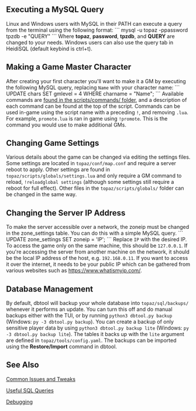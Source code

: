 == Executing a MySQL Query ==
Linux and Windows users with MySQL in their PATH can execute a query from the terminal using the following format:
```
mysql -u topaz -ppassword tpzdb -e "QUERY"
```
Where <b>topaz</b>, <b>password</b>, <b>tpzdb</b>, and <b>QUERY</b> are changed to your needs. Windows users can also use the query tab in HeidiSQL (default keybind is ctrl+t).

== Making a Game Master Character ==
After creating your first character you'll want to make it a GM by executing the following MySQL query, replacing <code>Name</code> with your character name:
```
UPDATE chars SET gmlevel = 4 WHERE charname = "Name";
```
Available commands are [https://github.com/topaz-next/topaz/tree/release/scripts/commands found in the scripts/commands/ folder], and a description of each command can be found at the top of the script. Commands can be used in-game using the script name with a preceding <code>!</code>, and removing <code>.lua</code>. For example, <code>promote.lua</code> is ran in game using <code>!promote</code>. This is the command you would use to make additional GMs.

== Changing Game Settings ==
Various details about the game can be changed via editing the settings files. Some settings are located in <code>topaz/conf/map.conf</code> and require a server reboot to apply. Other settings are found in <code>topaz/scripts/globals/settings.lua</code> and only require a GM command to reload, <code>!reloadglobal settings</code> (although some settings still require a reboot for full effect). Other files in the <code>topaz/scripts/globals/</code> folder can be changed in the same way.

== Changing the Server IP Address ==
To make the server accessible over a network, the zoneip must be changed in the zone_settings table. You can do this with a simple MySQL query.
```
UPDATE zone_settings SET zoneip = 'IP';
```
Replace <code>IP</code> with the desired IP. To access the game only on the same machine, this should be <code>127.0.0.1</code>. If you're accessing the server from another machine on the network, it should be the local IP address of the host, e.g. <code>192.168.0.11</code>. If you want to access it over the internet, it needs to be your public IP which can be gathered from various websites such as https://www.whatismyip.com/.

== Database Management ==
By default, dbtool will backup your whole database into <code>topaz/sql/backups/</code> whenever it performs an update. You can turn this off and do manual backups either with the TUI, or by running <code>python3 dbtool.py backup</code> (Windows: <code>py -3 dbtool.py backup</code>). You can create a backup of only sensitive player data by using <code>python3 dbtool.py backup lite</code> (Windows: <code>py -3 dbtool.py backup lite</code>). The tables it backs up with the <code>lite</code> argument are defined in <code>topaz/tools/config.yaml</code>. The backups can be imported using the <b>Restore/Import</b> command in dbtool.

== See Also ==
[https://github.com/topaz-next/topaz/wiki/Miscellaneous-(Server) Common Issues and Tweaks]

[https://github.com/topaz-next/topaz/wiki/Useful-SQL-queries Useful SQL Queries]

[https://github.com/topaz-next/topaz/wiki/Debugging Debugging]